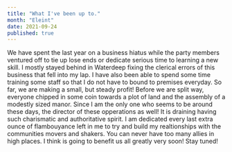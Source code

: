 ```yaml
---
title: "What I've been up to."
month: "Eleint"
date: 2021-09-24
published: true
---
```


We have spent the last year on a business hiatus
while the party members ventured off to tie up
lose ends or dedicate serious time to learning a
new skill. I mostly stayed behind in Waterdeep
fixing the clerical errors of this business that
fell into my lap. I have also been able to spend
some time training some staff so that I do not
have to bound to premises everyday. So far, we
are making a small, but steady profit! Before
we are split way, everyone chipped in some coin
towards a plot of land and the assembly of a
modestly sized manor. Since I am the only one
who seems to be around these days, the director
of these opperations as well! It is draining
having such charismatic and authoritative spirit.
I am dedicated every last extra ounce of
flambouyance left in me to try and build my
realtionships with the communities movers and
shakers. You can never have too many allies in
high places. I think is going to benefit us all
greatly very soon! Stay tuned!
